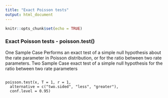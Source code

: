 ```yaml
---
title: "Exact Poisson tests"
output: html_document
---
```


```r
knitr::opts_chunk$set(echo = TRUE)
```

### Exact Poisson tests - poisson.test()
One Sample Case Performs an exact test of a simple null hypothesis about the rate parameter in Poisson distribution, or for the ratio between two rate parameters.
Two Sample Case exact test of a simple null hypothesis for the ratio between two rate parameters

<pre><code>
poisson.test(x, T = 1, r = 1,
  alternative = c("two.sided", "less", "greater"),
  conf.level = 0.95)
</code></pre>